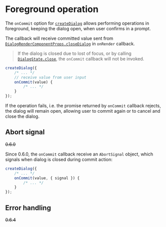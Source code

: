 
<Module name="brew-js-react" />

# Foreground operation

The `onCommit` option for [`createDialog`](:) allows performing operations in foreground,
keeping the dialog open, when user confirms in a prompt.

The callback will receive committed value sent from [`DialogRenderComponentProps.closeDialog`](:)
in `onRender` callback.

> If the dialog is closed due to lost of focus, or by calling [`DialogState.close`](:), the `onCommit` callback will not be invoked.

```javascript
createDialog({
    /* ... */
    // receive value from user input
    onCommit(value) {
        /* ... */
    }
});
```

<LoadingExample />

If the operation fails, i.e. the promise returned by `onCommit` callback rejects, the dialog will remain open,
allowing user to commit again or to cancel and close the dialog.

## Abort signal

~~0.6.0~~

Since 0.6.0, the `onCommit` callback receive an `AbortSignal` object, which signals when dialog is closed during commit action:

```javascript
createDialog({
    /* ... */
    onCommit(value, { signal }) {
        /* ... */
    }
});
```

## Error handling

~~0.6.4~~

<ErrorExample />
